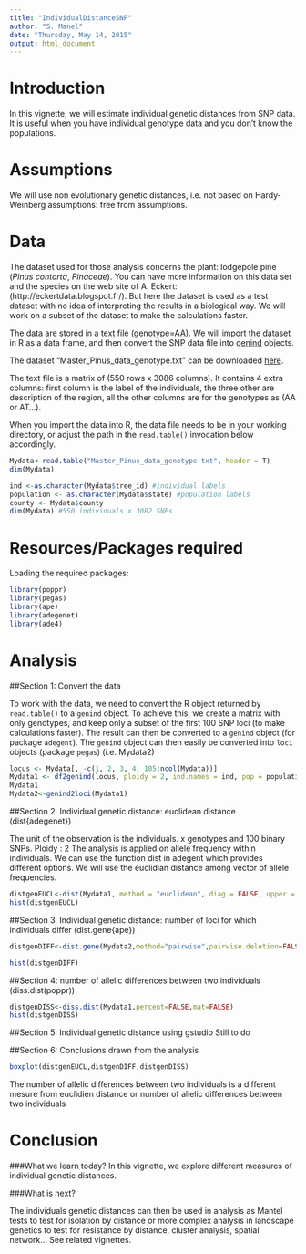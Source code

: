 ```yaml
---
title: "IndividualDistanceSNP"
author: "S. Manel"
date: "Thursday, May 14, 2015"
output: html_document
---
```


Introduction
=========
In this vignette, we will estimate individual genetic distances from SNP data. It is useful when you have individual genotype data and you don't know the populations. 



Assumptions
============
We will use non evolutionary genetic distances, i.e. not based on Hardy-Weinberg assumptions: free from assumptions.
 

Data
==========
The dataset used for those analysis concerns the plant: lodgepole pine (*Pinus
contorta*, *Pinaceae*). You can have more information on this data set and the
species on the web site of A. Eckert:  (http://eckertdata.blogspot.fr/). But
here the dataset is used as a test dataset with no idea of interpreting the
results in a biological way. We will work on a subset of the dataset to make
the calculations faster.
 

The data are stored in a text file (genotype=AA). We will  import the dataset
in R as a data frame, and then  convert the SNP data file into
[genind](http://www.inside-r.org/packages/cran/adegenet/docs/.valid.genind)
objects.

The dataset "Master_Pinus_data_genotype.txt" can be downloaded 
[here](https://github.com/NESCent/popgenInfo/tree/master/data/Master_Pinus_data_genotype.txt).

The  text file is a matrix of (550 rows x 3086 columns). It contains 4 extra
columns: first column is the label of the individuals, the three other are
description of the region, all the other columns are for the genotypes as (AA or
AT...).

When you import the data into R, the data file needs to be in your working directory, 
or adjust the path in the `read.table()` invocation below accordingly.


```r

Mydata<-read.table("Master_Pinus_data_genotype.txt", header = T)   
dim(Mydata) 
```


```r
ind <-as.character(Mydata$tree_id) #individual labels 
population <- as.character(Mydata$state) #population labels
county <- Mydata$county 
dim(Mydata) #550 individuals x 3082 SNPs
```


Resources/Packages required
=============
 

Loading the required packages:  
```r
 
library(poppr)
library(pegas)
library(ape)
library(adegenet)
library(ade4)
```

Analysis   
==========================================
 
##Section 1: Convert the data
  

To work with the data, we need to convert the R object returned by `read.table()` to a `genind` object.
To achieve this, we create a matrix with only genotypes, and keep only a subset of the first 100
SNP loci (to make calculations faster). The result can then be converted to a `genind` object (for package `adegent`).
The `genind` object can then easily be converted into  `loci` objects (package `pegas`) (i.e. Mydata2)


```r
locus <- Mydata[, -c(1, 2, 3, 4, 105:ncol(Mydata))] 
Mydata1 <- df2genind(locus, ploidy = 2, ind.names = ind, pop = population)
Mydata1
Mydata2<-genind2loci(Mydata1)
```





##Section 2. Individual genetic distance: euclidean distance (dist{adegenet})

The unit of the observation is the individuals. x genotypes and 100 binary SNPs.
Ploidy : 2
The analysis is applied on allele frequency within individuals. 
We can use the function dist in adegent which provides different options. We will use the euclidian distance among vector of allele frequencies.


```r

distgenEUCL<-dist(Mydata1, method = "euclidean", diag = FALSE, upper = FALSE, p = 2)
hist(distgenEUCL)

```

 
##Section 3.  Individual genetic distance: number of loci for which individuals differ (dist.gene{ape})  

 

```r

distgenDIFF<-dist.gene(Mydata2,method="pairwise",pairwise.deletion=FALSE,variance=FALSE)

hist(distgenDIFF)

```

##Section 4: number of allelic differences between two individuals (diss.dist(poppr))

```r

distgenDISS<-diss.dist(Mydata1,percent=FALSE,mat=FALSE)
hist(distgenDISS)

```


##Section 5: Individual genetic distance using gstudio 
Still to do




##Section 6: Conclusions drawn from the analysis  

```r


boxplot(distgenEUCL,distgenDIFF,distgenDISS)


```

The number of allelic differences between two individuals is a different mesure from euclidien distance or number of allelic differences between two individuals 

Conclusion 
==========================================
###What we learn today?
In this vignette, we explore different measures of individual genetic distances.

###What is next?
 
The individuals genetic distances can then be used in  analysis as Mantel tests to test for isolation by distance or more complex analysis in landscape genetics to test for resistance by distance, cluster analysis, spatial network... See related vignettes.



